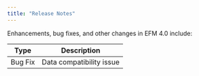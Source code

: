 ```yaml
---
title: "Release Notes"
---
```


Enhancements, bug fixes, and other changes in EFM 4.0 include:

| Type | Description |
| ---- |------------ |
| Bug Fix | Data compatibility issue |

